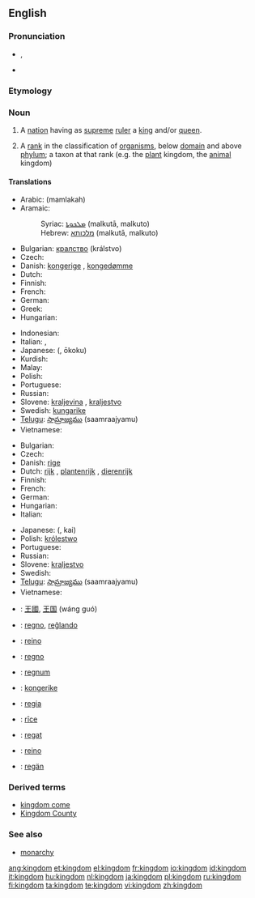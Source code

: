 {{wikipedia|mul=monarchy|kingdom (biology)}}
==English==

===Pronunciation===
*{{IPA|/ˈkɪŋdəm/}}, {{SAMPA|/"kINd@m/}}
*{{audio|en-us-kingdom.ogg|Audio (US)}}

===Etymology===
{{suffix|king|dom}}

===Noun===
{{en-noun}}

# A [[nation]] having as [[supreme]] [[ruler]] a [[king]] and/or [[queen]].
# {{context|biology|taxonomy}} A [[rank]] in the classification of [[organism]]s, below [[domain]] and above [[phylum]]; a taxon at that rank (e.g. the [[plant]] kingdom, the [[animal]] kingdom)

====Translations====
{{trans-top|nation having as supreme ruler a king and/or queen}}
* Arabic: {{ARchar|[[مملكة]]}} (mamlakah)
* Aramaic:
*: Syriac: [[ܡܠܟܘܬܐ]] (malkutā, malkuto) {{f}}
*: Hebrew: [[מלכותא]] (malkutā, malkuto) {{f}}
* Bulgarian: [[кралство]] (králstvo) {{n}}
* Czech: {{t-|cs|království|n}}
* Danish: [[kongerige]] {{n}}, [[kongedømme]] {{n}}
* Dutch: {{t+|nl|koninkrijk|n}}
* Finnish: {{t+|fi|kuningaskunta}}
* French: {{t+|fr|royaume|m}}
* German: {{t+|de|Königreich|n}}
* Greek: {{t+|el|βασίλειο|n|tr=vasílio|sc=Grek}}
* Hungarian: {{t-|hu|királyság}}
{{trans-mid}}
* Indonesian: {{t+|id|kerajaan|xs=Indonesian}}
* Italian: {{t+|it|regno|m}}, {{t-|it|reame|m}}
* Japanese: {{JAchar|[[王国]]}} ({{JAchar|[[おうこく]]}}, ōkoku)
* Kurdish: {{t+|ku|مه‌مله‌که‌ت|sc=KUchar}}
* Malay: {{t+|ms|kerajaan|xs=Malay}}
* Polish: {{t+|pl|królestwo|n}}
* Portuguese: {{t+|pt|reino|m}}
* Russian: {{t-|ru|королевство|n|tr=korolévstvo|sc=Cyrl}}
* Slovene: [[kraljevina]] {{f}}, [[kraljestvo]] {{n}}
* Swedish: [[kungarike]] {{n}}
* [[Telugu]]: [[సామ్రాజ్యము]] (saamraajyamu)
* Vietnamese: {{t+|vi|vương quốc|xs=Vietnamese}}
{{trans-bottom}}

{{trans-top|taxonomic division, below Domain and above Phylum}}
* Bulgarian: {{t+|bg|царство|n|tr=tsárstvo|sc=Cyrl}}
* Czech: {{t-|cs|říše|f}}
* Danish: [[rige]] {{n}}
* Dutch: [[rijk]] {{n}}, [[plantenrijk]] {{n}}, {{n}} [[dierenrijk]]
* Finnish: {{t+|fi|kunta}}
* French: {{t+|fr|règne|m}}
* German: {{t+|de|Reich|n}}
* Hungarian: {{t|hu|-világ}}
* Italian: {{t+|it|regno|m}}
{{trans-mid}}
* Japanese: {{JAchar|[[界]]}} ({{JAchar|[[かい]]}}, kai)
* Polish: [[królestwo]] {{n}}
* Portuguese: {{t+|pt|reino|m}}
* Russian: {{t-|ru|царство|n|tr=tsárstvo|sc=Cyrl}}
* Slovene: [[kraljestvo]] {{n}}
* Swedish: {{t+|sv|rike|n}}
* [[Telugu]]: [[సామ్రాజ్యము]] (saamraajyamu)
* Vietnamese: {{t+|vi|giới|xs=Vietnamese}}
{{trans-bottom}}

{{ttbc-top}}
*{{ttbc|Chinese}}: [[王國]], [[王国]] (wáng guó)
*{{ttbc|Esperanto}}: [[regno]], [[reĝlando]]
*{{ttbc|Galician}}: [[reino]] {{m}}
*{{ttbc|Interlingua}}: [[regno]]
*{{ttbc|Latin}}: [[regnum]] {{n}}
{{ttbc-mid}}
*{{ttbc|Norwegian}}: [[kongerike]] {{n}}
*{{ttbc|Novial}}: [[regia]]
*{{ttbc|Old English}}: [[rice|rīce]] {{n}}
*{{ttbc|Romanian}}: [[regat]] {{n}}
*{{ttbc|Spanish}}: [[reino]] {{m}}
*{{ttbc|Volapük}}: [[regän]]
{{ttbc-bottom}}

===Derived terms===
*[[kingdom come]]
*[[Kingdom County]]

===See also===
*[[monarchy]]

[[ang:kingdom]]
[[et:kingdom]]
[[el:kingdom]]
[[fr:kingdom]]
[[io:kingdom]]
[[id:kingdom]]
[[it:kingdom]]
[[hu:kingdom]]
[[nl:kingdom]]
[[ja:kingdom]]
[[pl:kingdom]]
[[ru:kingdom]]
[[fi:kingdom]]
[[ta:kingdom]]
[[te:kingdom]]
[[vi:kingdom]]
[[zh:kingdom]]